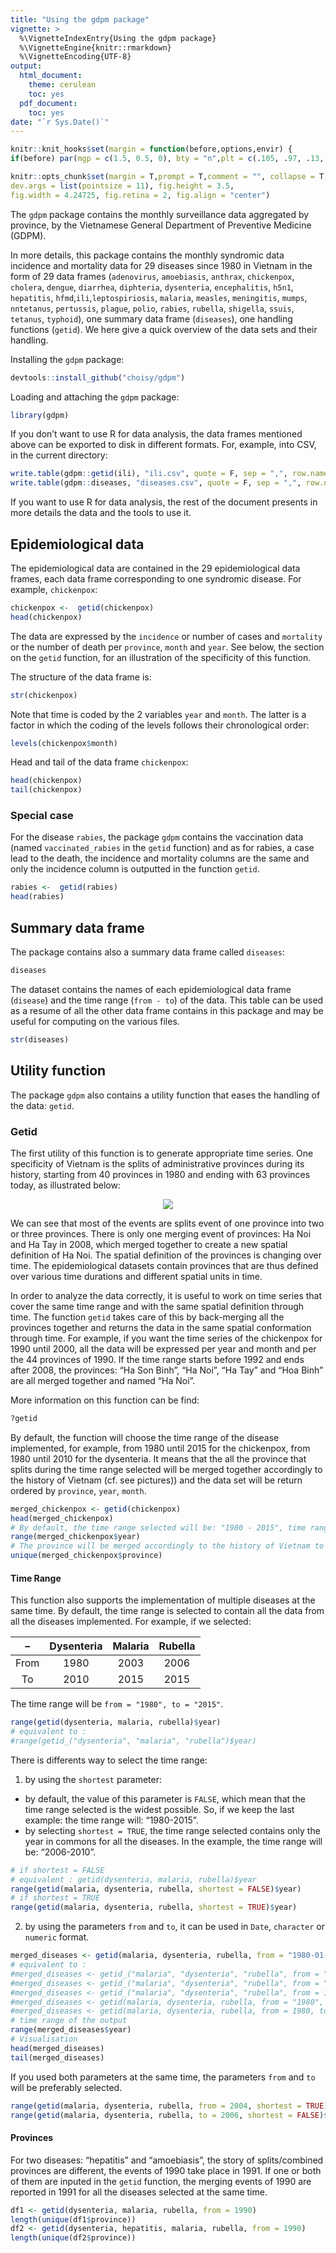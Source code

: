```yaml
---
title: "Using the gdpm package"
vignette: >
  %\VignetteIndexEntry{Using the gdpm package}
  %\VignetteEngine{knitr::rmarkdown}
  %\VignetteEncoding{UTF-8}
output:
  html_document:
    theme: cerulean
    toc: yes
  pdf_document:
    toc: yes
date: "`r Sys.Date()`"
---
```


```r
knitr::knit_hooks$set(margin = function(before,options,envir) {
if(before) par(mgp = c(1.5, 0.5, 0), bty = "n",plt = c(.105, .97, .13, .97)) else NULL })

knitr::opts_chunk$set(margin = T,prompt = T,comment = "", collapse = T, cache = F,
dev.args = list(pointsize = 11), fig.height = 3.5,
fig.width = 4.24725, fig.retina = 2, fig.align = "center")
```

The `gdpm` package contains the monthly surveillance data aggregated by province, by the Vietnamese General Department of Preventive Medicine (GDPM). 

In more details, this package contains the monthly syndromic data incidence and mortality data for 29 diseases since 1980 in Vietnam in the form of 29 data frames (`adenovirus`, `amoebiasis`, `anthrax`, `chickenpox`, `cholera`, `dengue`, `diarrhea`, `diphteria`, `dysenteria`, `encephalitis`, `h5n1`, `hepatitis`, `hfmd`,`ili`,`leptospiriosis`, `malaria`, `measles`, `meningitis`, `mumps`, `nntetanus`, `pertussis`, `plague`, `polio`, `rabies`, `rubella`, `shigella`, `ssuis`,  `tetanus`, `typhoid`), one summary data frame (`diseases`), one handling functions (`getid`). We here give a quick overview of the data sets and their handling.

Installing the `gdpm` package:

```r
devtools::install_github("choisy/gdpm")
```

Loading and attaching the `gdpm` package:

```r
library(gdpm)
```

If you don't want to use R for data analysis, the data frames mentioned above can be exported to disk in different formats. For, example, into CSV, in the current directory:

```r
write.table(gdpm::getid(ili), "ili.csv", quote = F, sep = ",", row.names = F)
write.table(gdpm::diseases, "diseases.csv", quote = F, sep = ",", row.names = F)
```

If you want to use R for data analysis, the rest of the document presents in more details the data and the tools to use it.

## Epidemiological data

The epidemiological data are contained in the 29 epidemiological data frames, each data frame corresponding to one syndromic disease. For example, `chickenpox`:

```r
chickenpox <-  getid(chickenpox)
head(chickenpox)
```

The data are expressed by the `incidence` or number of cases and `mortality` or the number of death per `province`, `month` and `year`.
See below, the section on the `getid` function, for an illustration of the specificity of this function.

The structure of the data frame is:

```r
str(chickenpox)
```

Note that time is coded by the 2 variables `year` and `month`. The latter is a factor in which the coding of the levels follows their chronological order:

```r
levels(chickenpox$month)
```

Head and tail of the data frame `chickenpox`:

```r
head(chickenpox)
tail(chickenpox)
```

### Special case

For the disease `rabies`, the package `gdpm` contains the vaccination data (named `vaccinated_rabies` in the `getid` function) and as for rabies, a case lead to the death, the incidence and mortality columns are the same and only the incidence column is outputted in the function `getid`.

```r
rabies <-  getid(rabies)
head(rabies)
```


## Summary data frame

The package contains also a summary data frame called `diseases`:

```r
diseases
```

The dataset contains the names of each epidemiological data frame (`disease`) and the time range (`from - to`) of the data. This table can be used as a resume of all the other data frame contains in this package and may be useful for computing on the various files.

```r
str(diseases)
```

## Utility function

The package `gdpm` also contains a utility function that eases the handling of the data: `getid`.

### Getid

The first utility of this function is to generate appropriate time series. One specificity of Vietnam is the splits of administrative provinces during its history, starting from 40 provinces in 1980 and ending with 63 provinces today, as illustrated below:

<center>![](splits.png)</center>

We can see that most of the events are splits event of one province into two or three provinces. There is only one merging event of provinces: Ha Noi and Ha Tay in 2008, which merged together to create a new spatial definition of Ha Noi.
The spatial definition of the provinces is changing over time. The epidemiological datasets contain provinces that are thus defined over various time durations and different spatial units in time.

In order to analyze the data correctly, it is useful to work on time series that cover the same time range and with the same spatial definition through time. 
The function `getid` takes care of this by back-merging all the provinces together and returns the data in the same spatial conformation through time.
For example, if you want the time series of the chickenpox for 1990 until 2000, all the data will be expressed per year and month and per the 44 provinces of 1990.  If the time range starts before 1992 and ends after 2008, the provinces: "Ha Son Binh", "Ha Noi", "Ha Tay" and "Hoa Binh" are all merged together and named "Ha Noi".


More information on this function can be find: 

```r
?getid
```

By default, the function will choose the time range of the disease implemented, for example, from 1980 until 2015 for the chickenpox, from 1980 until 2010 for the dysenteria. It means that the all the province that splits during the time range selected will be merged together accordingly to the history of Vietnam (cf. see pictures)) and the data set will be return ordered by `province`, `year`, `month`. 

```r
merged_chickenpox <- getid(chickenpox) 
head(merged_chickenpox)
# By default, the time range selected will be: "1980 - 2015", time range of the data (see diseases)
range(merged_chickenpox$year)
# The province will be merged accordingly to the history of Vietnam to return the data ordered by the forty provinces of 1980 (except "Ha Son Binh which is merged with Ha Noi")
unique(merged_chickenpox$province)
```

#### Time Range

This function also supports the implementation of multiple diseases at the same time. By default, the time range is selected to contain all the data from all the diseases implemented.
For example, if we selected: 

 --  | Dysenteria | Malaria | Rubella
:--: | :--------: | :-----: | :------:
From |    1980    |   2003  |  2006
To   |    2010    |   2015  |  2015

The time range will be `from = "1980", to = "2015"`.

```r
range(getid(dysenteria, malaria, rubella)$year)
# equivalent to :
#range(getid_("dysenteria", "malaria", "rubella")$year)
```

There is differents way to select the time range:

1. by using the `shortest` parameter: 
  + by default, the value of this parameter is `FALSE`, which mean that the time range selected is the widest possible. So, if we keep the last example: the time range will: "1980-2015".
  + by selecting `shortest = TRUE`, the time range selected contains only the year in commons for all the diseases. In the example, the time range will be: "2006-2010".

```r
# if shortest = FALSE
# equivalent : getid(dysenteria, malaria, rubella)$year
range(getid(malaria, dysenteria, rubella, shortest = FALSE)$year)
# if shortest = TRUE
range(getid(malaria, dysenteria, rubella, shortest = TRUE)$year)

```

2. by using the parameters `from` and `to`, it can be used in `Date`, `character` or `numeric` format. 

```r
merged_diseases <- getid(malaria, dysenteria, rubella, from = "1980-01-01", to = "2006-12-31") 
# equivalent to :
#merged_diseases <- getid_("malaria", "dysenteria", "rubella", from = "1980-01-01", to = "2006-12-31")
#merged_diseases <- getid_("malaria", "dysenteria", "rubella", from = "1980", to = "2006")
#merged_diseases <- getid_("malaria", "dysenteria", "rubella", from = 1980, to = 2006)
#merged_diseases <- getid(malaria, dysenteria, rubella, from = "1980", to = "2006")
#merged_diseases <- getid(malaria, dysenteria, rubella, from = 1980, to = 2006)
# time range of the output
range(merged_diseases$year)
# Visualisation
head(merged_diseases)
tail(merged_diseases)
```

If you used both parameters at the same time, the parameters `from` and `to` will be preferably selected.
```r
range(getid(malaria, dysenteria, rubella, from = 2004, shortest = TRUE)$year)
range(getid(malaria, dysenteria, rubella, to = 2006, shortest = FALSE)$year)
```

#### Provinces

For two diseases: "hepatitis" and "amoebiasis", the story of splits/combined provinces are different, the events of 1990 take place in 1991. If one or both of them are inputed in the `getid` function, the merging events of 1990 are reported in 1991 for all the diseases selected at the same time. 

```r
df1 <- getid(dysenteria, malaria, rubella, from = 1990)
length(unique(df1$province))
df2 <- getid(dysenteria, hepatitis, malaria, rubella, from = 1990)
length(unique(df2$province))
```
